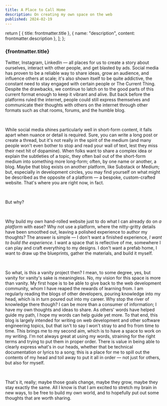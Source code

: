 ```yaml
---
title: A Place to Call Home
description: On creating my own space on the web
published: 2024-02-19
---
```


  return [
    { title: frontmatter.title },
    { name: "description", content: frontmatter.description },
  ];
};

<style
  dangerouslySetInnerHTML={{
    __html: `h3 {
    padding-bottom: var(--space-2xs);
  }`,
  }}
></style>

### {frontmatter.title}

Twitter, Instagram, LinkedIn — all places for us to create a story about ourselves, interact with other people, and get blasted by ads. Social media has proven to be a reliable way to share ideas, grow an audience, and influence others at scale; it's also shown itself to be quite addictive, the constant need to stay engaged with certain people or The Current Thing. Despite the drawbacks, we continue to latch on to the good parts of this current format enough to keep it vibrant and alive. But back before the platforms ruled the internet, people could still express themselves and communicate their thoughts with others on the internet through other formats such as chat rooms, forums, and the humble blog.

<br />

While social media shines particularly well in short-form content, it falls apart when nuance or detail is required. Sure, you can write a long post or create a thread, but it's not really in the spirit of the medium (and many people won't even bother to stop and read your wall of text, lest they miss their next hit of dopamine). When folks want to share a complex idea or explain the subtleties of a topic, they often bail out of the short-form medium into something more long-form; often, by one name or another, a blog. Maybe that blog exists on another platform, like Substack or Medium; but, especially in development circles, you may find yourself on what might be described as the opposite of a platform — a bespoke, custom-crafted website. That's where you are right now, in fact.

<br />

But why?

<br />

Why build my own hand-rolled website just to do what I can already do on <i>a platform</i> with ease? Why not use a platform, where the nitty-gritty details have been smoothed out, leaving a polished experience to author my thoughts? The answer is simple — I don't want a finished experience, <i>I want to build the experience</i>. I want a space that is reflective of me, somewhere I can play and craft everything to my designs. I don't want a prefab home, I want to draw up the blueprints, gather the materials, and build it myself.

<br />

So what, is this a vanity project then? I mean, to some degree, yes, but vanity for vanity's sake is meaningless. No, my vision for this space is more than vanity. My first hope is to be able to give back to the web development community, whom I have reaped the rewards of learning from. I am regularly reading the blogs of other developers, pouring knowledge into my head, which is in turn poured out into my career. Why stop the river of knowledge there though? I can be more than a consumer of information; I have my own thoughts and ideas to share. As others' words have helped guide my path, I hope my words can help guide yet more. To that end, this blog is largely intended for writing on web development and other software engineering topics, but that isn't to say I won't stray to and fro from time to time. This brings me to my second aim, which is to have a space to work on my writing. I'm not always great at using my words, straining for the right terms and trying to put them in proper order. There is value in being able to clearly express what's in our heads, whether that be technical documentation or lyrics to a song; this is a place for me to spill out the contents of my head and toil away to put it all in order — not just for others, but also for myself.

<br />

That's it, really; maybe those goals change, maybe they grow, maybe they stay exactly the same. All I know is that I am excited to stretch my brain in new ways, to be free to build my own world, and to hopefully put out some thoughts that are worth sharing.
